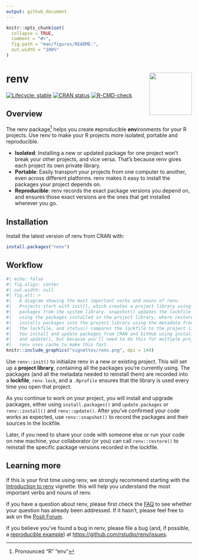 ```yaml
---
output: github_document
---
```


<!-- README.md is generated from README.Rmd. Please edit that file -->

```r
knitr::opts_chunk$set(
  collapse = TRUE,
  comment = "#>",
  fig.path = "man/figures/README-",
  out.width = "100%"
)
```

# renv <img src="man/figures/logo.svg" align="right" height="115"/>

<!-- badges: start -->

[![Lifecycle: stable](https://img.shields.io/badge/lifecycle-stable-brightgreen.svg)](https://lifecycle.r-lib.org/articles/stages.html) [![CRAN status](https://www.r-pkg.org/badges/version/renv)](https://CRAN.R-project.org/package=renv) [![R-CMD-check](https://github.com/rstudio/renv/workflows/R-CMD-check/badge.svg)](https://github.com/rstudio/renv/actions)

<!-- badges: end -->

## Overview

The renv package[^1] helps you create **r**eproducible **env**ironments for your R projects.
Use renv to make your R projects more isolated, portable and reproducible.

[^1]: Pronounced "R" "env"

-   **Isolated**: Installing a new or updated package for one project won't break your other projects, and vice versa. That's because renv gives each project its own private library.
-   **Portable**: Easily transport your projects from one computer to another, even across different platforms. renv makes it easy to install the packages your project depends on.
-   **Reproducible**: renv records the exact package versions you depend on, and ensures those exact versions are the ones that get installed wherever you go.

## Installation

Install the latest version of renv from CRAN with:

``` r
install.packages("renv")
```

## Workflow

```r
#| echo: false
#| fig.align: center
#| out.width: null
#| fig.alt: >
#|   A diagram showing the most important verbs and nouns of renv.
#|   Projects start with init(), which creates a project library using
#|   packages from the system library. snapshot() updates the lockfile
#|   using the packages installed in the project library, where restore()
#|   installs packages into the project library using the metadata from
#|   the lockfile, and status() compares the lockfile to the project library.
#|   You install and update packages from CRAN and GitHub using install()
#|   and update(), but because you'll need to do this for multiple projects,
#|   renv uses cache to make this fast.
knitr::include_graphics("vignettes/renv.png", dpi = 144)
```

Use `renv::init()` to initialize renv in a new or existing project.
This will set up a **project library**, containing all the packages you're currently using.
The packages (and all the metadata needed to reinstall them) are recorded into a **lockfile**, `renv.lock`, and a `.Rprofile` ensures that the library is used every time you open that project.

As you continue to work on your project, you will install and upgrade packages, either using `install.packages()` and `update.packages` or `renv::install()` and `renv::update()`.
After you've confirmed your code works as expected, use `renv::snapshot()` to record the packages and their sources in the lockfile.

Later, if you need to share your code with someone else or run your code on new machine, your collaborator (or you) can call `renv::restore()` to reinstall the specific package versions recorded in the lockfile.

## Learning more

If this is your first time using renv, we strongly recommend starting with the [Introduction to renv](https://rstudio.github.io/renv/articles/renv.html) vignette: this will help you understand the most important verbs and nouns of renv.

If you have a question about renv, please first check the [FAQ](https://rstudio.github.io/renv/articles/faq.html) to see whether your question has already been addressed.
If it hasn't, please feel free to ask on the [Posit Forum](https://forum.posit.co).

If you believe you've found a bug in renv, please file a bug (and, if possible, a [reproducible example](https://reprex.tidyverse.org)) at <https://github.com/rstudio/renv/issues>.
